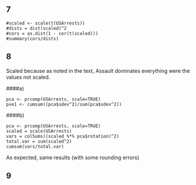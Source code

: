7
---

```
#scaled <- scale(t(USArrests))
#dists = dist(scaled)^2
#cors = as.dist(1 - cor(t(scaled)))
#summary(cors/dists)
```

8
---

Scaled because as noted in the text, Assault dominates everything were the values not scaled.

####a)

```
pca <- prcomp(USArrests, scale=TRUE)
pve1 <- cumsum((pca$sdev^2)/sum(pca$sdev^2))
```

####b)


```
pca <- prcomp(USArrests, scale=TRUE)
scaled = scale(USArrests)
vars = colSums((scaled %*% pca$rotation)^2)
total.var = sum(scaled^2)
cumsum(vars/total.var)
```

As expected, same results (with some rounding errors)

9
---

